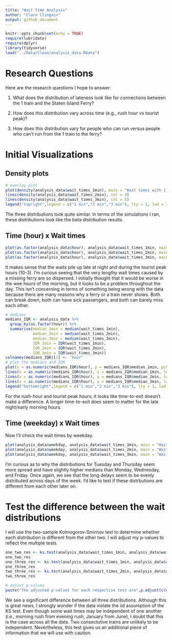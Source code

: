```yaml
---
title: "Wait Time Analysis"
author: "Clare Clingain"
output: github_document
---
```


```r
knitr::opts_chunk$set(echo = TRUE)
require(lubridate)
require(dplyr)
library(tidyverse)
load("../Data/Clean/analysis_data.RData")
```

# Research Questions

Here are the research questions I hope to answer:

1) What does the distribution of lateness look like for connections between the 1 train and the Staten Island Ferry?

2) How does this distribution vary across time (e.g., rush hour vs tourist peak)?

3) How does this distribution vary for people who can run versus people who can't run from the 1 train to the ferry?

# Initial Visualizations

## Density plots

```r
# overlay plot
plot(density(analysis_data$wait_times_1min), main = "Wait times with 1, 2, and 3 minutes exit time", col = 2)
lines(density(analysis_data$wait_times_2min), col = 4)
lines(density(analysis_data$wait_times_3min), col = 5)
legend("topright",legend = c("1 min","2 min","3 min"), lty = 1, lwd = 2, col = c(2,4,5))
```

The three distributions look quite similar. In terms of the simulations I ran, these distributions look like the beta distribution results. 

## Time (hour) x Wait times

```r
plot(as.factor(analysis_data$hour), analysis_data$wait_times_1min, main = "Wait times  (1 min exit time)",xlab = "Hour of day",ylab = "Wait time")
plot(as.factor(analysis_data$hour), analysis_data$wait_times_2min, main = "Wait times  (2 min exit time)",xlab = "Hour of day",ylab = "Wait time")
plot(as.factor(analysis_data$hour), analysis_data$wait_times_3min, main = "Wait times (3 min exit time)",xlab = "Hour of day",ylab = "Wait time")
```

It makes sense that the waits pile up late at night and during the tourist peak hours (10-3). I'm curious seeing that the very lengthy wait times caused by a missing ferry are so dispersed. I initially thought that it would be worse in the wee hours of the morning, but it looks to be a problem throughout the day. This isn't concerning in terms of something being wrong with the data because there are many reasons why a ferry or a train never shows. Both can break down, both can have sick passengers, and both can barely miss each other. 

```r
# medians
medians_IQR <- analysis_data %>% 
  group_by(as.factor(hour)) %>% 
  summarise(median_1min = median(wait_times_1min),
            median_2min = median(wait_times_2min),
            median_3min = median(wait_times_3min),
            IQR_1min = IQR(wait_times_1min),
            IQR_2min = IQR(wait_times_2min),
            IQR_3min = IQR(wait_times_3min))
colnames(medians_IQR)[1] <- "hour"
# plot the medians and IQR
plot(x = as.numeric(medians_IQR$hour), y = medians_IQR$median_1min, pch = 16, main = "Median wait times by hour", ylab = "Wait time (in minutes)", xlab = "Hour")
lines(x = as.numeric(medians_IQR$hour), y = medians_IQR$median_1min, lwd = 2)
lines(x = as.numeric(medians_IQR$hour), y = medians_IQR$median_2min, lwd = 2, col = 2, type = 'o', pch = 16)
lines(x = as.numeric(medians_IQR$hour), y = medians_IQR$median_3min, lwd = 2, col = 4, type = 'o', pch = 16)
legend("bottomright",legend = c("1 min","2 min","3 min"), lty = 1, lwd = 2, col = c(1,2,4))
```

For the rush-hour and tourist peak hours, it looks like time-to-exit doesn't make a difference. A longer time-to-exit does seem to matter for the late night/early morning hours. 

## Time (weekday) x Wait times

Now I'll check the wait times by weekday. 

```r
plot(analysis_data$weekday, analysis_data$wait_times_1min, main = "Wait times (1 min exit time)",xlab = "Hour of day",ylab = "Wait time")
plot(analysis_data$weekday, analysis_data$wait_times_2min, main = "Wait times (2 min exit time)",xlab = "Hour of day",ylab = "Wait time")
plot(analysis_data$weekday, analysis_data$wait_times_3min, main = "Wait times (3 min exit time)",xlab = "Hour of day",ylab = "Wait time")

```

I'm curious as to why the distributions for Tuesday and Thursday seem more spread and have slightly higher medians than Monday, Wednesday, and Friday. Once again, we see that the long delays seem to be evenly distributed across days of the week. I'd like to test if these distrbutions are different from each other later on. 

# Test the difference between the wait distributions

I will use the two-sample Kolmogorov-Smirnov test to determine whether each distribution is different from the other two. I will adjust my p-values to reflect the multiple tests. 

```r
one_two_res <- ks.test(analysis_data$wait_times_1min, analysis_data$wait_times_2min)
one_two_res
one_three_res <- ks.test(analysis_data$wait_times_1min, analysis_data$wait_times_3min)
one_three_res
two_three_res <- ks.test(analysis_data$wait_times_2min, analysis_data$wait_times_3min)
two_three_res

# adjust p-values
paste("The adjusted p-values for each respective test are",p.adjust(c(one_two_res$p.value, one_three_res$p.value, two_three_res$p.value), method = "hochberg"))
```

We see a significant difference between all three distributions. Although this is great news, I strongly wonder if the data violate the iid assumption of the KS test. Even though some wait times may be independent of one another (i.e., morning rush from evening rush, January from June), I doubt that this is the case across all the data. Two consectutive trains are unlikely to be independent. Nevertheless, this test gives us an additional piece of information that we will use with caution. 
